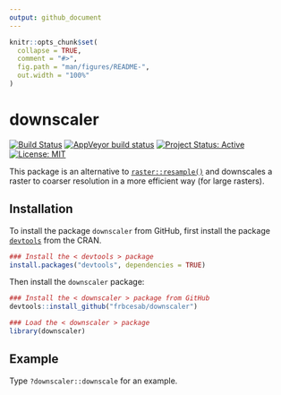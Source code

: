 ```yaml
---
output: github_document
---
```


<!-- README.md is generated from README.Rmd. Please edit that file -->

```r
knitr::opts_chunk$set(
  collapse = TRUE,
  comment = "#>",
  fig.path = "man/figures/README-",
  out.width = "100%"
)
```

# downscaler

[![Build Status](https://travis-ci.org/FRBCesab/downscaler.svg?branch=master)](https://travis-ci.org/FRBCesab/downscaler)
[![AppVeyor build status](https://ci.appveyor.com/api/projects/status/github/FRBCesab/downscaler?branch=master&svg=true)](https://ci.appveyor.com/project/FRBCesab/downscaler)
[![Project Status: Active](https://www.repostatus.org/badges/latest/active.svg)](https://www.repostatus.org/#active)
[![License: MIT](https://img.shields.io/badge/License-MIT-yellow.svg)](https://opensource.org/licenses/MIT)


This package is an alternative to [`raster::resample()`](https://www.rdocumentation.org/packages/raster/versions/3.0-7/topics/resample) and downscales a raster to coarser resolution in a more efficient way (for large rasters).

## Installation

To install the package `downscaler` from GitHub, first install the package [`devtools`](http://cran.r-project.org/web/packages/devtools/index.html) from the CRAN.

```r
### Install the < devtools > package
install.packages("devtools", dependencies = TRUE)
```

Then install the `downscaler` package:

```r
### Install the < downscaler > package from GitHub
devtools::install_github("frbcesab/downscaler")

### Load the < downscaler > package
library(downscaler)
```

## Example

Type `?downscaler::downscale` for an example.
